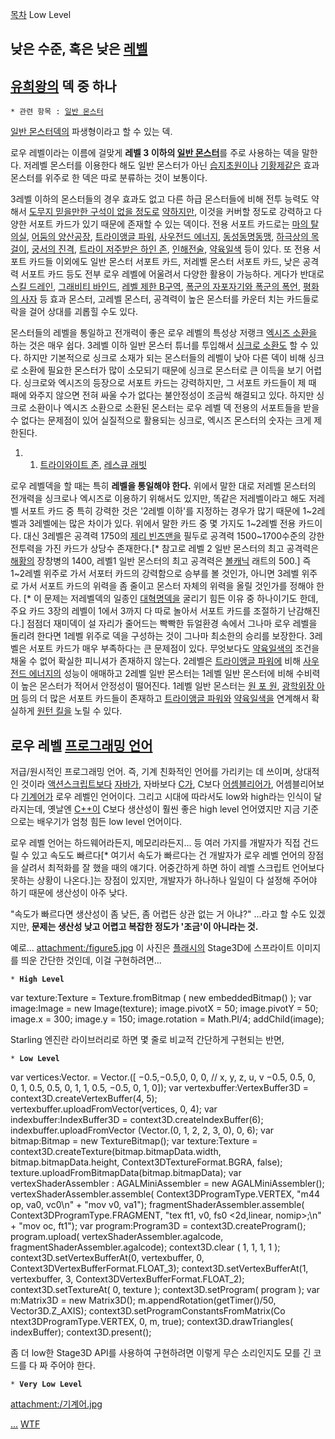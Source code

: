 [[목차]]
Low Level

== 낮은 수준, 혹은 낮은 [[레벨]] ==

== [[유희왕]]의 덱 중 하나 ==
 * 관련 항목 : [[일반 몬스터]]
[[일반 몬스터]]덱의 파생형이라고 할 수 있는 덱.

로우 레벨이라는 이름에 걸맞게 '''레벨 3 이하의 [[일반 몬스터]]'''를 주로 사용하는 덱을 말한다. 저레벨 몬스터를 이용한다 해도 일반 몬스터가 아닌 [[습지초원]]이나 [[기황제]]같은 효과 몬스터를 위주로 한 덱은 따로 분류하는 것이 보통이다. 

3레벨 이하의 몬스터들의 경우 효과도 없고 다른 하급 몬스터들에 비해 전투 능력도 약해서 [[모케모케|도무지 믿을만한 구석이 없을 정도로]] [[저주받은 하인|약하지만]], 이것을 커버할 정도로 강력하고 다양한 서포트 카드가 있기 때문에 존재할 수 있는 덱이다. 전용 서포트 카드로는 [[마의 탈의실]], [[어둠의 양산공장]], [[트라이앵글 파워]], [[사우전드 에너지]], [[동성동명동맹]], [[하극상의 목걸이]], [[궁서의 진격]], [[트라이 저주받은 하인 존]], [[인해전술#s-7|인해전술]], [[약육일색]] 등이 있다. 또 전용 서포트 카드들 이외에도 일반 몬스터 서포트 카드, 저레벨 몬스터 서포트 카드, 낮은 공격력 서포트 카드 등도 전부 로우 레벨에 어울려서 다양한 활용이 가능하다. 게다가 반대로 [[스킬 드레인]], [[그래비티 바인드]], [[레벨 제한 B구역]], [[폭군의 위압|폭군의 자포자기와 폭군의 폭언]], [[평화의 사자]] 등 효과 몬스터, 고레벨 몬스터, 공격력이 높은 몬스터를 카운터 치는 카드들로 락을 걸어 상대를 괴롭힐 수도 있다.

몬스터들의 레벨을 통일하고 전개력이 좋은 로우 레벨의 특성상 저랭크 [[엑시즈 소환]]을 하는 것은 매우 쉽다. 3레벨 이하 일반 몬스터 튜너를 투입해서 [[싱크로 소환]]도 할 수 있다. 하지만 기본적으로 싱크로 소재가 되는 몬스터들의 레벨이 낮아 다른 덱이 비해 싱크로 소환에 필요한 몬스터가 많이 소모되기 때문에 싱크로 몬스터로 큰 이득을 보기 어렵다. 싱크로와 엑시즈의 등장으로 서포트 카드는 강력하지만, 그 서포트 카드들이 제 때 패에 와주지 않으면 전혀 싸울 수가 없다는 불안정성이 조금씩 해결되고 있다. 하지만 싱크로 소환이나 엑시즈 소환으로 소환된 몬스터는 로우 레벨 덱 전용의 서포트들을 받을 수 없다는 문제점이 있어 실질적으로 활용되는 싱크로, 엑시즈 몬스터의 숫자는 크게 제한된다.

##[[트라이와이트 존]], [[레스큐 래빗]]

로우 레벨덱을 할 때는 특히 '''레벨을 통일해야 한다.''' 위에서 말한 대로 저레벨 몬스터의 전개력을 싱크로나 엑시즈로 이용하기 위해서도 있지만, 똑같은 저레벨이라고 해도 저레벨 서포트 카드 중 특히 강력한 것은 '2레벨 이하'를 지정하는 경우가 많기 때문에 1~2레벨과 3레벨에는 많은 차이가 있다. 위에서 말한 카드 중 몇 가지도 1~2레벨 전용 카드이다. 대신 3레벨은 공격력 1750의 [[제리 빈즈맨]]을 필두로 공격력 1500~1700수준의 강한 전투력을 가진 카드가 상당수 존재한다.[* 참고로 레벨 2 일반 몬스터의 최고 공격력은 [[해황]]의 장창병의 1400, 레벨1 일반 몬스터의 최고 공격력은 [[볼캐닉]] 래트의 500.] 즉 1~2레벨 위주로 가서 서포터 카드의 강력함으로 승부를 볼 것인가, 아니면 3레벨 위주로 가서 서포트 카드의 위력을 좀 줄이고 몬스터 자체의 위력을 올릴 것인가를 정해야 한다. [* 이 문제는 저레벨덱의 일종인 [[대혁명]]덱을 굴리기 힘든 이유 중 하나이기도 한데, 주요 카드 3장의 레벨이 1에서 3까지 다 따로 놀아서 서포트 카드를 조절하기 난감해진다.] 점점더 재미덱이 설 자리가 줄어드는 빡빡한 듀얼환경 속에서 그나마 로우 레벨을 돌리려 한다면 1레벨 위주로 덱을 구성하는 것이 그나마 최소한의 승리를 보장한다. 3레벨은 서포트 카드가 매우 부족하다는 큰 문제점이 있다. 무엇보다도 [[약육일색]]의 조건을 채울 수 없어 확실한 피니셔가 존재하지 않는다. 2레벨은 [[트라이앵글 파워]]에 비해 [[사우전드 에너지]]의 성능이 애매하고 2레벨 일반 몬스터는 1레벨 일반 몬스터에 비해 수비력이 높은 몬스터가 적어서 안정성이 떨어진다. 1레벨 일반 몬스터는 [[원 포 원]], [[광학위장 아머]] 등의 더 많은 서포트 카드들이 존재하고 [[트라이앵글 파워]]와 [[약육일색]]을 연계해서 확실하게 [[원턴 킬]]을 노릴 수 있다.

== 로우 레벨 [[프로그래밍 언어]] ==
저급/원시적인 프로그래밍 언어. 즉, 기계 친화적인 언어를 가리키는 데 쓰이며, 상대적인 것이라 [[액션스크립트]]보다 [[자바]]가, 자바보다 [[C(프로그래밍 언어)|C]]가, C보다 [[어셈블리어]]가, 어셈블리어보다 [[기계어]]가 로우 레벨인 언어이다. 그리고 시대에 따라서도 low와 high라는 인식이 달라지는데, 옛날엔 [[C++]]이 C보다 생산성이 훨씬 좋은 high level 언어였지만 지금 기준으로는 배우기가 엄청 힘든 low level 언어이다.

로우 레벨 언어는 하드웨어라든지, 메모리라든지... 등 여러 가지를 개발자가 직접 건드릴 수 있고 속도도 빠르다[* 여기서 속도가 빠르다는 건 개발자가 로우 레벨 언어의 장점을 살려서 최적화를 잘 했을 때의 얘기다. 어중간하게 하면 하이 레벨 스크립트 언어보다 못하는 상황이 나온다.]는 장점이 있지만, 개발자가 하나하나 일일이 다 설정해 주어야 하기 때문에 생산성이 아주 낮다.

"속도가 빠르다면 생산성이 좀 낮든, 좀 어렵든 상관 없는 거 아냐?" ...라고 할 수도 있겠지만, '''문제는 생산성 낮고 어렵고 복잡한 정도가 '조금'이 아니라는 것.'''

예로...
attachment:/figure5.jpg
이 사진은 [[어도비 플래시|플래시]]의 Stage3D에 스프라이트 이미지를 띄운 간단한 것인데, 이걸 구현하려면...

 * '''High Level'''
var texture:Texture = Texture.fromBitmap ( new embeddedBitmap() );
var image:Image = new Image(texture);
image.pivotX = 50;
image.pivotY = 50;
image.x = 300;
image.y = 150;
image.rotation = Math.PI/4;
addChild(image);

Starling 엔진란 라이브러리로 하면 몇 줄로 비교적 간단하게 구현되는 반면,

 * '''Low Level'''
var vertices:Vector.<Number> = Vector.<Number>([
−0.5,−0.5,0, 0, 0, // x, y, z, u, v
−0.5, 0.5, 0, 0, 1,
0.5, 0.5, 0, 1, 1,
0.5, −0.5, 0, 1, 0]);
var vertexbuffer:VertexBuffer3D = context3D.createVertexBuffer(4, 5);
vertexbuffer.uploadFromVector(vertices, 0, 4);
var indexbuffer:IndexBuffer3D = context3D.createIndexBuffer(6);
indexbuffer.uploadFromVector (Vector.<uint>({{{[}}}0, 1, 2, 2, 3, 0{{{]}}}), 0, 6);
var bitmap:Bitmap = new TextureBitmap();
var texture:Texture = context3D.createTexture(bitmap.bitmapData.width,
bitmap.bitmapData.height, Context3DTextureFormat.BGRA, false);
texture.uploadFromBitmapData(bitmap.bitmapData);
var vertexShaderAssembler : AGALMiniAssembler = new AGALMiniAssembler();
vertexShaderAssembler.assemble( Context3DProgramType.VERTEX, "m44 op, va0, vc0\n" + "mov v0, va1");
fragmentShaderAssembler.assemble( Context3DProgramType.FRAGMENT,
"tex ft1, v0, fs0 <2d,linear, nomip>;\n" + "mov oc, ft1");
var program:Program3D = context3D.createProgram();
program.upload( vertexShaderAssembler.agalcode, fragmentShaderAssembler.agalcode);
context3D.clear ( 1, 1, 1, 1 );
context3D.setVertexBufferAt(0, vertexbuffer, 0, Context3DVertexBufferFormat.FLOAT_3);
context3D.setVertexBufferAt(1, vertexbuffer, 3, Context3DVertexBufferFormat.FLOAT_2);
context3D.setTextureAt( 0, texture );
context3D.setProgram( program );
var m:Matrix3D = new Matrix3D();
m.appendRotation(getTimer()/50, Vector3D.Z_AXIS);
context3D.setProgramConstantsFromMatrix(Co
ntext3DProgramType.VERTEX, 0, m, true);
context3D.drawTriangles( indexBuffer);
context3D.present();

좀 더 low한 Stage3D API를 사용하여 구현하려면 이렇게 무슨 소리인지도 모를 긴 코드를 다 짜 주어야 한다.

 * '''Very Low Level'''
attachment:/기계어.jpg

[[기계어|...]]
[[what the fuck|WTF]]
